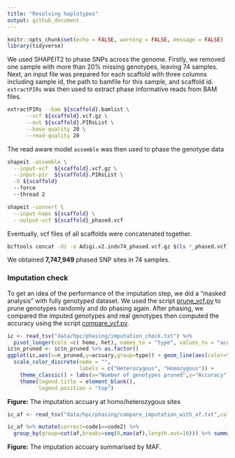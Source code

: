 ```yaml
---
title: "Resolving haplotypes"
output: github_document
---
```


```r
knitr::opts_chunk$set(echo = FALSE, warning = FALSE, message = FALSE)
library(tidyverse)
```

We used SHAPEIT2 to phase SNPs across the genome. Firstly, we removed one sample with more than 20% missing genotypes, leaving 74 samples. Next, an input file was prepared for each scaffold with three columns including sample id, the path to bamfile for this sample, and scaffold id. `extractPIRs` was then used to extract phase informative reads from BAM files.

```bash
extractPIRs --bam ${scaffold}.bamlist \
      --vcf ${scaffold}.vcf.gz \
      --out ${scaffold}.PIRsList \
      --base-quality 20 \
      --read-quality 20
```

The read aware model `assemble` was then used to phase the genotype data

```bash
shapeit -assemble \
  --input-vcf  ${scaffold}.vcf.gz \
  --input-pir  ${scaffold}.PIRsList \
  -O ${scaffold}
  --force
  --thread 2

shapeit -convert \
  --input-haps ${scaffold} \
  --output-vcf ${scaffold}_phased.vcf
```

Eventually, vcf files of all scaffolds were concatenated together.

```bash
bcftools concat -Oz -o Adigi.v2.indv74_phased.vcf.gz $(ls *_phased.vcf)
```

We obtained **7,747,949** phased SNP sites in 74 samples.

### Imputation check

To get an idea of the performance of the imputation step, we did a "masked analysis" with fully genotyped dataset. We used the script [prune_vcf.py](scripts/prune_vcf.py) to prune genotypes randomly and do phasing again. After phasing, we compared the imputed genotypes and real genotypes then computed the accuracy using the script [compare_vcf.py](scripts/compare_vcf.py).

```r
ic <- read_tsv("data/hpc/phasing/imputation_check.txt") %>% 
  pivot_longer(cols =c( homo, het), names_to = "type", values_to = "accuary") 
ic$n_pruned <- ic$n_pruned %>% as.factor()
ggplot(ic,aes(x=n_pruned,y=accuary,group=type)) + geom_line(aes(color=type)) + geom_point(shape=21) + 
  scale_color_discrete(name = "", 
                       labels = c("Heterozygous", "Homozygous")) +
    theme_classic() + labs(x="Number of genotypes pruned",y="Accuracy") +
    theme(legend.title = element_blank(),
          legend.position = "top")

```

**Figure:** The imputation accuary at homo/heterozygous sites

```r
ic_af <- read_tsv("data/hpc/phasing/compare_imputation_with_af.txt",col_names = c("site_id","imputed","real","ref","alt","af")) %>% mutate(code1=imputed %>% strsplit("|") %>% map(first) %>% unlist %>% as.numeric + imputed %>% strsplit("|") %>% map(last) %>% unlist %>% as.numeric, code2=real %>% strsplit("\\||\\/") %>% map(first) %>% unlist %>% as.numeric + real %>% strsplit("\\||\\/") %>% map(last) %>% unlist %>% as.numeric) %>% select(site_id,code1,code2,af)

ic_af %>% mutate(correct=code1==code2) %>% 
  group_by(group=cut(af,breaks=seq(0,max(af),length.out=10))) %>% summarise(accuracy=sum(correct)/n()) %>% ggplot(aes(x=group,y=accuracy,group=group)) + geom_point() + labs(x="Minor allele frequency",y="Accuracy") + theme(axis.text.x = element_text(angle=90))

```

**Figure:** The imputation accuary summarised by MAF.